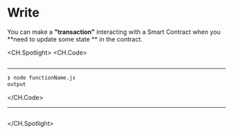 # Write
You can make a **"transaction"** interacting with a Smart Contract when you **need to update some state ** in the contract.

<CH.Spotlight>
<CH.Code>

```js functionName.js


```




---
```zsh output
❯ node functionName.js
output
```
</CH.Code>


---

```js functionName.js focus=1

```


</CH.Spotlight>


